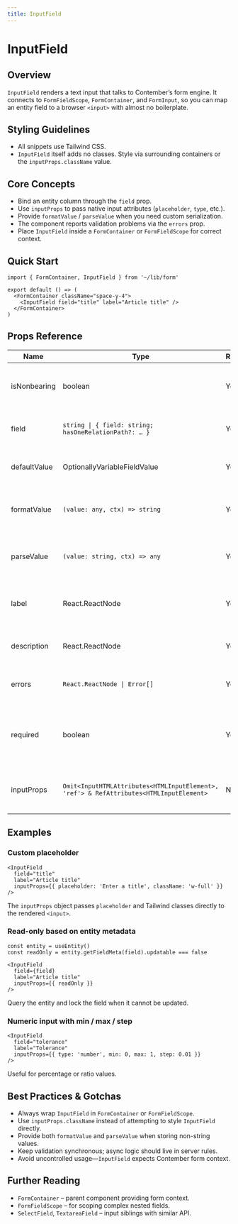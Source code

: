 ```yaml
---
title: InputField
---
```


<!-- Edited by human: false -->
<!-- Examples count: 16 -->
<!-- Source examples: 1 -->
<!-- Playground examples: 5 -->
<!-- External examples: 10 -->
<!-- Import examples: 8 -->

# InputField

## Overview
`InputField` renders a text input that talks to Contember’s form engine.
It connects to `FormFieldScope`, `FormContainer`, and `FormInput`, so you can map an entity field to a browser `<input>` with almost no boilerplate.

## Styling Guidelines
* All snippets use Tailwind CSS.
* `InputField` itself adds no classes. Style via surrounding containers or the `inputProps.className` value.

## Core Concepts
* Bind an entity column through the `field` prop.
* Use `inputProps` to pass native input attributes (`placeholder`, `type`, etc.).
* Provide `formatValue` / `parseValue` when you need custom serialization.
* The component reports validation problems via the `errors` prop.
* Place `InputField` inside a `FormContainer` or `FormFieldScope` for correct context.

## Quick Start
```tsx
import { FormContainer, InputField } from '~/lib/form'

export default () => (
  <FormContainer className="space-y-4">
    <InputField field="title" label="Article title" />
  </FormContainer>
)
```


## Props Reference
| Name | Type | Required | Default | Description |
| ---- | ---- | -------- | ------- | ----------- |
| isNonbearing | boolean | Yes | – | Mark field as read-only in change sets. |
| field | `string \| { field: string; hasOneRelationPath?: … }` | Yes | – | Entity column or a relation path object. |
| defaultValue | OptionallyVariableFieldValue | Yes | – | Initial value when the entity is new. |
| formatValue | `(value: any, ctx) => string` | Yes | – | Convert stored value to string for the input. |
| parseValue | `(value: string, ctx) => any` | Yes | – | Convert input text back to the stored value. |
| label | React.ReactNode | Yes | – | Input caption rendered by `FormInput`. |
| description | React.ReactNode | Yes | – | Help text shown under the input. |
| errors | `React.ReactNode \| Error[]` | Yes | – | Validation messages from Contember. |
| required | boolean | Yes | – | Adds the HTML `required` attribute and triggers validation. |
| inputProps | `Omit<InputHTMLAttributes<HTMLInputElement>, 'ref'> & RefAttributes<HTMLInputElement>` | No | `{}` | Props forwarded to the native `<input>`. |

## Examples

### Custom placeholder
```tsx
<InputField
  field="title"
  label="Article title"
  inputProps={{ placeholder: 'Enter a title', className: 'w-full' }}
/>
```
The `inputProps` object passes `placeholder` and Tailwind classes directly to the rendered `<input>`.

### Read-only based on entity metadata
```tsx
const entity = useEntity()
const readOnly = entity.getFieldMeta(field).updatable === false

<InputField
  field={field}
  label="Article title"
  inputProps={{ readOnly }}
/>
```
Query the entity and lock the field when it cannot be updated.

### Numeric input with min / max / step
```tsx
<InputField
  field="tolerance"
  label="Tolerance"
  inputProps={{ type: 'number', min: 0, max: 1, step: 0.01 }}
/>
```
Useful for percentage or ratio values.

## Best Practices & Gotchas
* Always wrap `InputField` in `FormContainer` or `FormFieldScope`.
* Use `inputProps.className` instead of attempting to style `InputField` directly.
* Provide both `formatValue` and `parseValue` when storing non-string values.
* Keep validation synchronous; async logic should live in server rules.
* Avoid uncontrolled usage—`InputField` expects Contember form context.

## Further Reading
* `FormContainer` – parent component providing form context.
* `FormFieldScope` – for scoping complex nested fields.
* `SelectField`, `TextareaField` – input siblings with similar API.

<!-- End of Generated Documentation -->
